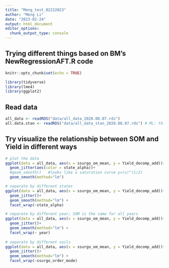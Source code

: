 ```yaml
---
title: "Meng_test_02232023"
author: "Meng Li"
date: "2023-02-24"
output: html_document
editor_options: 
  chunk_output_type: console
---
```


## Trying different things based on BM's NewRegressionAFT.R code

```r
knitr::opts_chunk$set(echo = TRUE)

library(tidyverse)
library(lme4)
library(ggplot2)

```

## Read data
```r
all_data <- readRDS("data/all_data_2020.08.07.rds") 
all.data.stan <- readRDS("data/all_data_stan_2020.08.07.rds") # ML: this is the standardized data?

```

## Try visualize the relationship between SOM and Yield in different ways

```r
# plot the data
ggplot(data = all_data, aes(x = ssurgo_om_mean, y = Yield_decomp_add))+
  geom_jitter(aes(color = state_alpha))+
  #geom_smooth()   #looks like a saturation curve y=(x)^(1/2)
  geom_smooth(method="lm")

# separate by different states
ggplot(data = all_data, aes(x = ssurgo_om_mean, y = Yield_decomp_add))+
  geom_jitter()+
  geom_smooth(method="lm") +
  facet_wrap(~state_alpha)

# separate by different year; SOM is the same for all years 
ggplot(data = all_data, aes(x = ssurgo_om_mean, y = Yield_decomp_add))+
  geom_jitter()+
  geom_smooth(method="lm") +
  facet_wrap(~ year)
  
# separate by different soils
ggplot(data = all_data, aes(x = ssurgo_om_mean, y = Yield_decomp_add))+
  geom_jitter()+
  geom_smooth(method="lm") +
  facet_wrap(~ssurgo_order_mode)

```